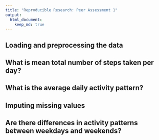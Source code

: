 ```yaml
---
title: "Reproducible Research: Peer Assessment 1"
output: 
  html_document: 
    keep_md: true
---
```



## Loading and preprocessing the data



## What is mean total number of steps taken per day?



## What is the average daily activity pattern?



## Imputing missing values



## Are there differences in activity patterns between weekdays and weekends?
